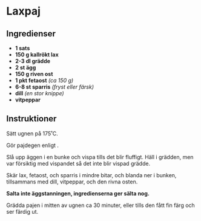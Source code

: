 
# Laxpaj

## Ingredienser

- **1 sats <InternalRecipeLink path="pajdeg" text="pajdeg" />**
- **150 g kallrökt lax**
- **2-3 dl grädde**
- **2 st ägg**
- **150 g riven ost**
- **1 pkt fetaost** _(ca 150 g)_
- **6-8 st sparris** _(fryst eller färsk)_
- **dill** _(en stor knippe)_
- **vitpeppar**

## Instruktioner

Sätt ugnen på 175˚C.

Gör pajdegen enligt <InternalRecipeLink path="pajdeg" text="angivelserna" />.

Slå upp äggen i en bunke och vispa tills det blir fluffigt. Häll i grädden,
men var försiktig med vispandet så det inte blir vispad grädde.

Skär lax, fetaost, och sparris i mindre bitar, och blanda ner i bunken, tillsammans
med dill, vitpeppar, och den rivna osten.

**Salta inte äggstanningen, ingredienserna ger sälta nog.**

Grädda pajen i mitten av ugnen ca 30 minuter, eller tills den fått fin färg och ser färdig ut.
